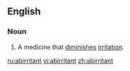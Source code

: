 ==English==

===Noun===
{{en-noun}}

# {{medicine}} A medicine that [[diminish]]es [[irritation]].

[[ru:abirritant]]
[[vi:abirritant]]
[[zh:abirritant]]